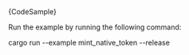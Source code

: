 
<DotEnvWarning />

<CodeBlock className="language-rust">
  {CodeSample}
</CodeBlock>

Run the example by running the following command:

<CodeBlock className="language-bash">
    cargo run --example mint_native_token --release
</CodeBlock>